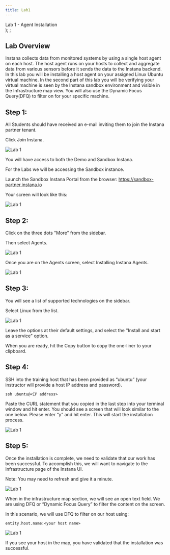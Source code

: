 ```yaml
---
title: Lab1
---
```

  <span>
    Lab 1 - Agent Installation <br />
  </span>
);
;

## Lab Overview

Instana collects data from monitored systems by using a single host agent on each host. The host agent runs on your hosts to collect and aggregate data from various sensors before it sends the data to the Instana backend.  In this lab you will be installing a host agent on your assigned Linux Ubuntu virtual machine.   In the second part of this lab you will be verifying your virtual machine is seen by the Instana sandbox environment and visible in the Infrastructure map view.  You will also use the Dynamic Focus Query(DFQ) to filter on for your specific machine.

## Step 1: 

All Students should have received an e-mail inviting them to join the Instana partner tenant. 

Click Join Instana.

![Lab 1](images/lab1.1.png)

You will have access to both the Demo and Sandbox Instana. 

For the Labs we will be accessing the Sandbox instance. 

Launch the Sandbox Instana Portal from the browser: https://sandbox-partner.instana.io 

Your screen will look like this: 

![Lab 1](images/lab1.2.png)

## Step 2:

Click on the three dots "More" from the sidebar.

Then select Agents.

![Lab 1](images/lab1.3.png)

Once you are on the Agents screen, select Installing Instana Agents.

![Lab 1](images/lab1.4.png)

## Step 3:

You will see a list of supported technologies on the sidebar. 

Select Linux from the list.

![Lab 1](images/lab1.5.png)

Leave the options at their default settings, and select the "Install and start as a service" option.

When you are ready, hit the Copy button to copy the one-liner to your clipboard.

## Step 4:

SSH into the training host that has been provided as “ubuntu” (your instructor will provide a host IP address and password).

```
ssh ubuntu@<IP address>
```

Paste the CURL statement that you copied in the last step into your terminal window and hit enter. 
You should see a screen that will look similar to the one below. Please enter “y” and hit enter. This will  start the installation process.

![Lab 1](images/lab1.6.png)

## Step 5:

Once the installation is complete, we need to validate that our work has been successful. 
To accomplish this, we will want to navigate to the Infrastructure page of the Instana UI. 

Note: You may need to refresh and give it a minute. 

![Lab 1](images/lab1.7.png)

When in the infrastructure map section, we will see an open text field. 
We are using DFQ or “Dynamic Focus Query” to filter the content on the screen. 

In this scenario, we will use DFQ to filter on our host using:

```
entity.host.name:<your host name> 
```

![Lab 1](images/lab1.8.png)

If you see your host in the map, you have validated that the installation was successful. 
